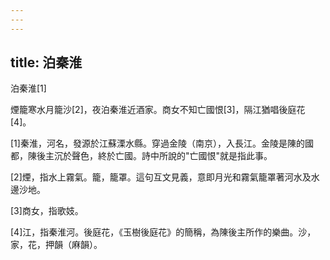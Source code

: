 ```yaml
---
---
---
```

title: 泊秦淮
---




泊秦淮[1]

煙籠寒水月籠沙[2]，夜泊秦淮近酒家。商女不知亡國恨[3]，隔江猶唱後庭花[4]。

[1]秦淮，河名，發源於江蘇溧水縣。穿過金陵（南京），入長江。金陵是陳的國都，陳後主沉於聲色，終於亡國。詩中所說的"亡國恨"就是指此事。

[2]煙，指水上霧氣。籠，籠罩。這句互文見義，意即月光和霧氣籠罩著河水及水邊沙地。

[3]商女，指歌妓。

[4]江，指秦淮河。後庭花，《玉樹後庭花》的簡稱，為陳後主所作的樂曲。沙，家，花，押韻（麻韻）。